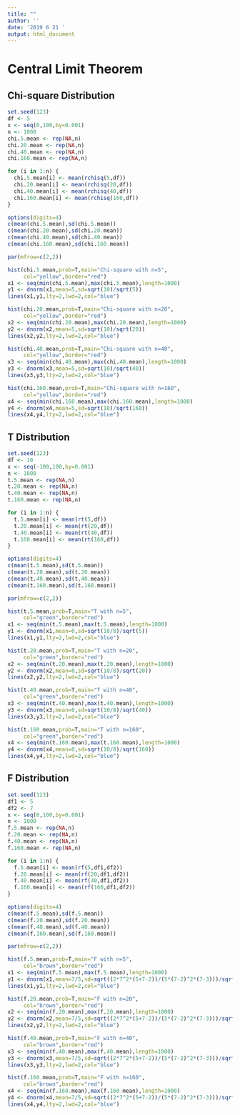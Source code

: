```yaml
---
title: ""
author: ''
date: '2019 6 21 '
output: html_document
---
```



# Central Limit Theorem

## Chi-square Distribution

```r
set.seed(123)
df <- 5
x <- seq(0,100,by=0.001)
n <- 1000
chi.5.mean <- rep(NA,n)
chi.20.mean <- rep(NA,n)
chi.40.mean <- rep(NA,n)
chi.160.mean <- rep(NA,n)

for (i in 1:n) {
  chi.5.mean[i] <- mean(rchisq(5,df))
  chi.20.mean[i] <- mean(rchisq(20,df))
  chi.40.mean[i] <- mean(rchisq(40,df))
  chi.160.mean[i] <- mean(rchisq(160,df))
}

options(digits=4)
c(mean(chi.5.mean),sd(chi.5.mean))
c(mean(chi.20.mean),sd(chi.20.mean))
c(mean(chi.40.mean),sd(chi.40.mean))
c(mean(chi.160.mean),sd(chi.160.mean))

par(mfrow=c(2,2))

hist(chi.5.mean,prob=T,main="Chi-square with n=5",
     col="yellow",border="red")
x1 <- seq(min(chi.5.mean),max(chi.5.mean),length=1000)
y1 <- dnorm(x1,mean=5,sd=sqrt(10)/sqrt(5))
lines(x1,y1,lty=2,lwd=2,col="blue")

hist(chi.20.mean,prob=T,main="Chi-square with n=20",
     col="yellow",border="red")
x2 <- seq(min(chi.20.mean),max(chi.20.mean),length=1000)
y2 <- dnorm(x2,mean=5,sd=sqrt(10)/sqrt(20))
lines(x2,y2,lty=2,lwd=2,col="blue")

hist(chi.40.mean,prob=T,main="Chi-square with n=40",
     col="yellow",border="red")
x3 <- seq(min(chi.40.mean),max(chi.40.mean),length=1000)
y3 <- dnorm(x3,mean=5,sd=sqrt(10)/sqrt(40))
lines(x3,y3,lty=2,lwd=2,col="blue")

hist(chi.160.mean,prob=T,main="Chi-square with n=160",
     col="yellow",border="red")
x4 <- seq(min(chi.160.mean),max(chi.160.mean),length=1000)
y4 <- dnorm(x4,mean=5,sd=sqrt(10)/sqrt(160))
lines(x4,y4,lty=2,lwd=2,col="blue")
```


## T Distribution

```r
set.seed(123)
df <- 10
x <- seq(-100,100,by=0.001)
n <- 1000
t.5.mean <- rep(NA,n)
t.20.mean <- rep(NA,n)
t.40.mean <- rep(NA,n)
t.160.mean <- rep(NA,n)

for (i in 1:n) {
  t.5.mean[i] <- mean(rt(5,df))
  t.20.mean[i] <- mean(rt(20,df))
  t.40.mean[i] <- mean(rt(40,df))
  t.160.mean[i] <- mean(rt(160,df))
}

options(digits=4)
c(mean(t.5.mean),sd(t.5.mean))
c(mean(t.20.mean),sd(t.20.mean))
c(mean(t.40.mean),sd(t.40.mean))
c(mean(t.160.mean),sd(t.160.mean))

par(mfrow=c(2,2))

hist(t.5.mean,prob=T,main="T with n=5",
     col="green",border="red")
x1 <- seq(min(t.5.mean),max(t.5.mean),length=1000)
y1 <- dnorm(x1,mean=0,sd=sqrt(10/8)/sqrt(5))
lines(x1,y1,lty=2,lwd=2,col="blue")

hist(t.20.mean,prob=T,main="T with n=20",
     col="green",border="red")
x2 <- seq(min(t.20.mean),max(t.20.mean),length=1000)
y2 <- dnorm(x2,mean=0,sd=sqrt(10/8)/sqrt(20))
lines(x2,y2,lty=2,lwd=2,col="blue")

hist(t.40.mean,prob=T,main="T with n=40",
     col="green",border="red")
x3 <- seq(min(t.40.mean),max(t.40.mean),length=1000)
y3 <- dnorm(x3,mean=0,sd=sqrt(10/8)/sqrt(40))
lines(x3,y3,lty=2,lwd=2,col="blue")

hist(t.160.mean,prob=T,main="T with n=160",
     col="green",border="red")
x4 <- seq(min(t.160.mean),max(t.160.mean),length=1000)
y4 <- dnorm(x4,mean=0,sd=sqrt(10/8)/sqrt(160))
lines(x4,y4,lty=2,lwd=2,col="blue")
```


## F Distribution

```r
set.seed(123)
df1 <- 5
df2 <- 7
x <- seq(0,100,by=0.001)
n <- 1000
f.5.mean <- rep(NA,n)
f.20.mean <- rep(NA,n)
f.40.mean <- rep(NA,n)
f.160.mean <- rep(NA,n)

for (i in 1:n) {
  f.5.mean[i] <- mean(rf(5,df1,df2))
  f.20.mean[i] <- mean(rf(20,df1,df2))
  f.40.mean[i] <- mean(rf(40,df1,df2))
  f.160.mean[i] <- mean(rf(160,df1,df2))
}

options(digits=4)
c(mean(f.5.mean),sd(f.5.mean))
c(mean(f.20.mean),sd(f.20.mean))
c(mean(f.40.mean),sd(f.40.mean))
c(mean(f.160.mean),sd(f.160.mean))

par(mfrow=c(2,2))

hist(f.5.mean,prob=T,main="F with n=5",
     col="brown",border="red")
x1 <- seq(min(f.5.mean),max(f.5.mean),length=1000)
y1 <- dnorm(x1,mean=7/5,sd=sqrt((2*7^2*(5+7-2))/(5*(7-2)^2*(7-3)))/sqrt(5))
lines(x1,y1,lty=2,lwd=2,col="blue")

hist(f.20.mean,prob=T,main="F with n=20",
     col="brown",border="red")
x2 <- seq(min(f.20.mean),max(f.20.mean),length=1000)
y2 <- dnorm(x2,mean=7/5,sd=sqrt((2*7^2*(5+7-2))/(5*(7-2)^2*(7-3)))/sqrt(20))
lines(x2,y2,lty=2,lwd=2,col="blue")

hist(f.40.mean,prob=T,main="F with n=40",
     col="brown",border="red")
x3 <- seq(min(f.40.mean),max(f.40.mean),length=1000)
y3 <- dnorm(x3,mean=7/5,sd=sqrt((2*7^2*(5+7-2))/(5*(7-2)^2*(7-3)))/sqrt(40))
lines(x3,y3,lty=2,lwd=2,col="blue")

hist(f.160.mean,prob=T,main="F with n=160",
     col="brown",border="red")
x4 <- seq(min(f.160.mean),max(f.160.mean),length=1000)
y4 <- dnorm(x4,mean=7/5,sd=sqrt((2*7^2*(5+7-2))/(5*(7-2)^2*(7-3)))/sqrt(160))
lines(x4,y4,lty=2,lwd=2,col="blue")
```
